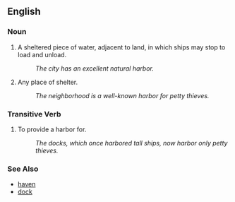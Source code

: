 ==English==

===Noun===
# A sheltered piece of water, adjacent to land, in which ships may stop to load and unload.
#: ''The city has an excellent natural harbor.''
# Any place of shelter.
#: ''The neighborhood is a well-known harbor for petty thieves.''

===Transitive Verb===
# To provide a harbor for.
#: ''The docks, which once harbored tall ships, now harbor only petty thieves.''

===See Also===
* [[haven]]
* [[dock]]
